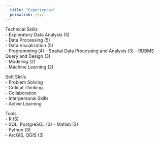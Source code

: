 ```yaml
---
  title: "Experiences"
  permalink: /cv/
---
```

  
Technical Skills  
  - Exploratory Data Analysis (5)  
  - Data Processing (5)  
  - Data Visualization (5)  
  - Programming (4)
  - Spatial Data Processing and Analysis (3)
  - RDBMS Query and Design (3)  
  - Modeling (2)  
  - Machine Learning (2)  


Soft Skills  
  - Problem Solving  
  - Critical Thinking  
  - Collaboration  
  - Interpersonal Skills  
  - Active Learning  

Tools  
  - R (5)  
  - SQL, PostgreSQL (3) 
  - Matlab (3)  
  - Python (3)  
  - ArcGIS, QGIS (3)  